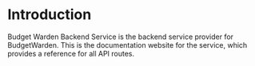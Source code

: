 # Introduction
 
Budget Warden Backend Service is the backend service provider for BudgetWarden. This is the documentation website for the service, which provides a reference for all API routes.
